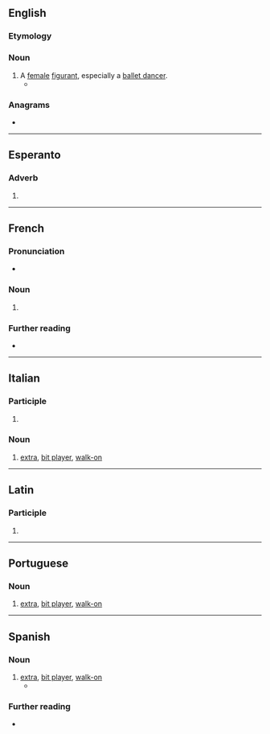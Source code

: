 ==English==

===Etymology===
{{uder|en|fr|-}}

===Noun===
{{en-noun}}

# A [[female]] [[figurant]], especially a [[ballet dancer]].
#* {{quote-book|en|year=1831|author={{w|Letitia Elizabeth Landon}}|title=Romance and Reality|volume=2|page=215|text=Gradually the hedges and fields give way before long rows of houses; and a few single domiciles, with plats of turf cut into patterns, and bunches of daisies dusty and dry as if just dropped from the wreath of a '''figurante''', are what the orientals call so pleasant and rural, so convenient for stages and Sunday.}}

{{Webster 1913}}

===Anagrams===
* {{anagrams|en|a=aefginrtu|featuring}}

----

==Esperanto==

===Adverb===
{{eo-part}}

# {{eo-form of|figur|ante}}

----

==French==

===Pronunciation===
* {{audio|fr|LL-Q150 (fra)-WikiLucas00-figurante.wav|Audio}}

===Noun===
{{fr-noun|f}}

# {{l|en|figurante}}

===Further reading===
* {{R:TLFi}}

----

==Italian==

===Participle===
{{it-presp}}

# {{present participle of|it|figurare}}

===Noun===
{{it-noun|m}}

# [[extra]], [[bit player]], [[walk-on]] {{gloss|in a film, play, TV show etc.}}

----

==Latin==

===Participle===
{{la-part-form|figūrante}}

# {{inflection of|la|figūrāns||abl|m//f//n|s}}

----

==Portuguese==

===Noun===
{{pt-noun|mf}}

# [[extra]], [[bit player]], [[walk-on]] {{gloss|in a film, play, TV show etc.}}

----

==Spanish==

===Noun===
{{es-noun|mf|f=figuranta}}

# [[extra]], [[bit player]], [[walk-on]] {{gloss|in a film, play, TV show etc.}}
#*{{quote-book|es|year=1925|author={{w|Vicente Blasco Ibáñez}}|title=[[s:es:El Papa del mar|El Papa del mar]]|passage=se le aparecían imaginativamente como personajes de ópera bajando de un carro de oro falso entre muchedumbres de coristas y '''figurantes'''.}}

===Further reading===
* {{R:es:DRAE}}